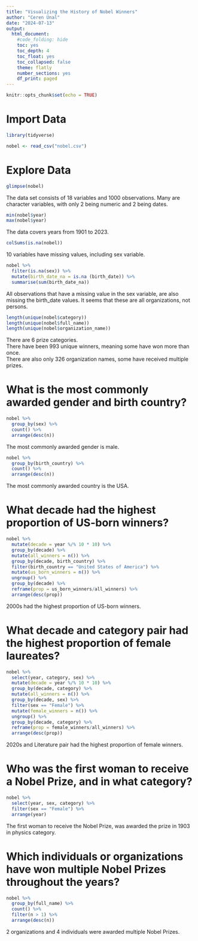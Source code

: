```yaml
---
title: "Visualizing the History of Nobel Winners"
author: "Ceren Ünal"
date: "2024-07-13"
output: 
  html_document:
    #code_folding: hide
    toc: yes
    toc_depth: 4
    toc_float: yes
    toc_collapsed: false
    theme: flatly
    number_sections: yes
    df_print: paged
---
```


```r
knitr::opts_chunk$set(echo = TRUE)
```

# Import Data

```r
library(tidyverse)
```

```r
nobel <- read_csv("nobel.csv")
```

# Explore Data

```r
glimpse(nobel)
```

The data set consists of 18 variables and 1000 observations. Many are character variables, with only 2 being numeric and 2 being dates. 

```r

min(nobel$year)
max(nobel$year)
```

The data covers years from 1901 to 2023.  

```r

colSums(is.na(nobel))
```

10 variables have missing values, including sex variable. 

```r
nobel %>% 
  filter(is.na(sex)) %>% 
  mutate(birth_date_na = is.na (birth_date)) %>% 
  summarise(sum(birth_date_na))
```

All observations that have a missing value in the sex variable, are also missing the birth_date values. It seems that these are all organizations, not persons.  

```r
length(unique(nobel$category))
length(unique(nobel$full_name))
length(unique(nobel$organization_name))

```

There are 6 prize categories.  
There have been 993 unique winners, meaning some have won more than once.  
There are also only 326 organization names, some have received multiple prizes.  



# What is the most commonly awarded gender and birth country?  


```r
nobel %>%
  group_by(sex) %>%
  count() %>%
  arrange(desc(n))
```

The most commonly awarded gender is male. 


```r
nobel %>%
  group_by(birth_country) %>%
  count() %>%
  arrange(desc(n))
```

The most commonly awarded country is the USA.  

# What decade had the highest proportion of US-born winners?  


```r
nobel %>% 
  mutate(decade = year %/% 10 * 10) %>% 
  group_by(decade) %>% 
  mutate(all_winners = n()) %>% 
  group_by(decade, birth_country) %>% 
  filter(birth_country == "United States of America") %>% 
  mutate(us_born_winners = n()) %>% 
  ungroup() %>% 
  group_by(decade) %>% 
  reframe(prop = us_born_winners/all_winners) %>% 
  arrange(desc(prop))
```

2000s had the highest proportion of US-born winners. 

# What decade and category pair had the highest proportion of female laureates?  

```r
nobel %>% 
  select(year, category, sex) %>% 
  mutate(decade = year %/% 10 * 10) %>% 
  group_by(decade, category) %>% 
  mutate(all_winners = n()) %>% 
  group_by(decade, sex) %>% 
  filter(sex == "Female") %>% 
  mutate(female_winners = n()) %>% 
  ungroup() %>% 
  group_by(decade, category) %>% 
  reframe(prop = female_winners/all_winners) %>% 
  arrange(desc(prop))
```

2020s and Literature pair had the highest proportion of female winners. 


# Who was the first woman to receive a Nobel Prize, and in what category?  

```r
nobel %>% 
  select(year, sex, category) %>% 
  filter(sex == "Female") %>% 
  arrange(year)
```

The first woman to receive the Nobel Prize, was awarded the prize in 1903 in physics category.  

# Which individuals or organizations have won multiple Nobel Prizes throughout the years? 

```r
nobel %>% 
  group_by(full_name) %>% 
  count() %>% 
  filter(n > 1) %>% 
  arrange(desc(n))
```

2 organizations and 4 individuals were awarded multiple Nobel Prizes.  
